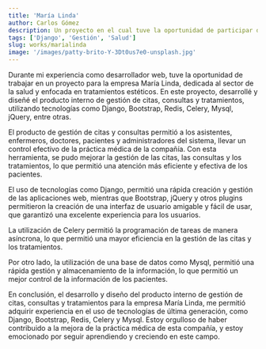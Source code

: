 ```yaml
---
title: 'María Linda'
author: Carlos Gómez
description: Un proyecto en el cual tuve la oportunidad de participar desde el inicio diseñando y desarrollando diversas features en Django.
tags: ['Django', 'Gestión', 'Salud']
slug: works/marialinda
image: '/images/patty-brito-Y-3Dt0us7e0-unsplash.jpg'
---
```



Durante mi experiencia como desarrollador web, tuve la oportunidad de trabajar en un proyecto para la empresa María Linda, dedicada al sector de la salud y enfocada en tratamientos estéticos. En este proyecto, desarrollé y diseñé el producto interno de gestión de citas, consultas y tratamientos, utilizando tecnologías como Django, Bootstrap, Redis, Celery, Mysql, jQuery, entre otras.

El producto de gestión de citas y consultas permitió a los asistentes, enfermeros, doctores, pacientes y administradores del sistema, llevar un control efectivo de la práctica médica de la compañía. Con esta herramienta, se pudo mejorar la gestión de las citas, las consultas y los tratamientos, lo que permitió una atención más eficiente y efectiva de los pacientes.

El uso de tecnologías como Django, permitió una rápida creación y gestión de las aplicaciones web, mientras que Bootstrap, jQuery y otros plugins permitieron la creación de una interfaz de usuario amigable y fácil de usar, que garantizó una excelente experiencia para los usuarios.

La utilización de Celery permitió la programación de tareas de manera asíncrona, lo que permitió una mayor eficiencia en la gestión de las citas y los tratamientos.

Por otro lado, la utilización de una base de datos como Mysql, permitió una rápida gestión y almacenamiento de la información, lo que permitió un mejor control de la información de los pacientes.

En conclusión, el desarrollo y diseño del producto interno de gestión de citas, consultas y tratamientos para la empresa María Linda, me permitió adquirir experiencia en el uso de tecnologías de última generación, como Django, Bootstrap, Redis, Celery y Mysql. Estoy orgulloso de haber contribuido a la mejora de la práctica médica de esta compañía, y estoy emocionado por seguir aprendiendo y creciendo en este campo.

<Link href="https://marialinda.mx/" text="María Linda" />
